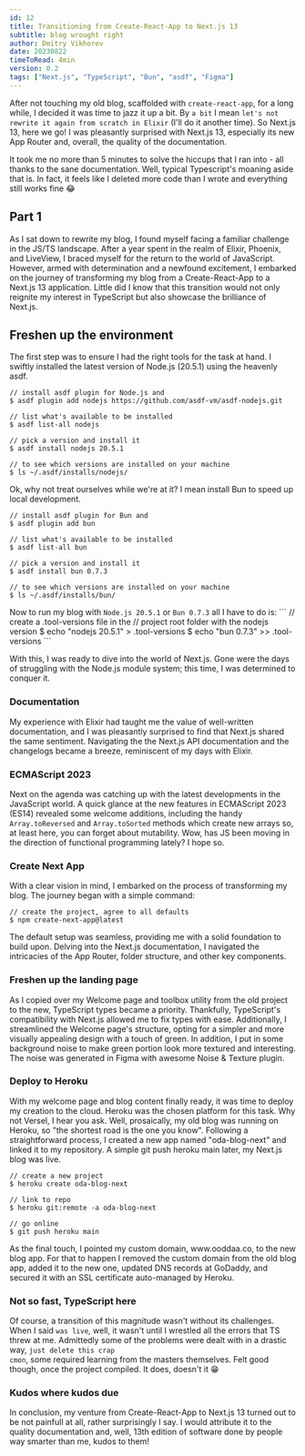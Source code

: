 ```yaml
---
id: 12
title: Transitioning from Create-React-App to Next.js 13
subtitle: blog wrought right
author: Dmitry Vikhorev 
date: 20230822
timeToRead: 4min
version: 0.2
tags: ["Next.js", "TypeScript", "Bun", "asdf", "Figma"]
---
```


<TLDR>
  After not touching my old blog, scaffolded with <Code>create-react-app</Code>, for a long while, I decided it was time to jazz it up a bit. By <Code>a bit</Code> I mean <Code>let's not rewrite it again from scratch in Elixir</Code> (I'll do it another time). So <WebLink href="https://nextjs.org/" alt="link to Next.js website">Next.js 13</WebLink>, here we go!    
  <PB4 />
  I was pleasantly surprised with Next.js 13, especially its new <WebLink href="https://nextjs.org/docs/app/building-your-application/routing#the-app-router" alt="link to App router docs">App Router</WebLink> and, overall, the quality of the documentation.  
  
  It took me no more than 5 minutes to solve the hiccups that I ran into - all thanks to the sane documentation. Well, typical Typescript's moaning aside that is. 
  <PB4 />
  In fact, it feels like I deleted more code than I wrote and everything still works fine 😂
</TLDR>

## Part 1
As I sat down to rewrite my blog, I found myself facing a familiar challenge in the JS/TS landscape. After a year spent in the realm of Elixir, Phoenix, and LiveView, I braced myself for the return to the world of JavaScript. However, armed with determination and a newfound excitement, I embarked on the journey of transforming my blog from a Create-React-App to a Next.js 13 application. Little did I know that this transition would not only reignite my interest in TypeScript but also showcase the brilliance of Next.js.
<PB8/>
<PB4/>

## Freshen up the environment
The first step was to ensure I had the right tools for the task at hand. I swiftly installed the latest version of Node.js (20.5.1) using the heavenly <WebLink href="https://asdf-vm.com/" alt="link to asdf">asdf</WebLink>. 
<PB4/>

```
// install asdf plugin for Node.js and 
$ asdf plugin add nodejs https://github.com/asdf-vm/asdf-nodejs.git

// list what's available to be installed 
$ asdf list-all nodejs

// pick a version and install it
$ asdf install nodejs 20.5.1

// to see which versions are installed on your machine 
$ ls ~/.asdf/installs/nodejs/
```
<PB4/>

Ok, why not treat ourselves while we're at it? I mean install <WebLink href="https://bun.sh/" alt="link to Bun website">Bun</WebLink> to speed up local development.
<PB4/>
```
// install asdf plugin for Bun and 
$ asdf plugin add bun

// list what's available to be installed 
$ asdf list-all bun

// pick a version and install it
$ asdf install bun 0.7.3

// to see which versions are installed on your machine 
$ ls ~/.asdf/installs/bun/
```
<PB4/>
Now to run my blog with <Code>Node.js 20.5.1</Code> or <Code>Bun 0.7.3</Code> all I have to do is:
<PB4/>
```
// create a .tool-versions file in the 
// project root folder with the nodejs version
$ echo "nodejs 20.5.1" > .tool-versions
$ echo "bun 0.7.3" >> .tool-versions
```
<PB4/>

With this, I was ready to dive into the world of Next.js. Gone were the days of struggling with the Node.js module system; this time, I was determined to conquer it.
<PB8/>
<PB4/>

### Documentation
My experience with Elixir had taught me the value of well-written documentation, and I was pleasantly surprised to find that Next.js shared the same sentiment. Navigating the the Next.js API documentation and the changelogs became a breeze, reminiscent of my days with Elixir.
<PB8/>
<PB4/>

### ECMAScript 2023
Next on the agenda was catching up with the latest developments in the JavaScript world. A quick glance at the new features in ECMAScript 2023 (ES14) revealed some welcome <WebLink href="https://www.infoworld.com/article/3703571/all-the-new-features-in-ecmascript-2023-es14.html" alt="link to article">additions</WebLink>, including the handy <Code>Array.toReversed</Code> and <Code>Array.toSorted</Code> methods which create new arrays so, at least here, you can forget about mutability. Wow, has JS been moving in the direction of functional programming lately? I hope so.
<PB8/>
<PB4/>

### Create Next App
With a clear vision in mind, I embarked on the process of transforming my blog. The journey began with a simple command: 
<PB4/>
```
// create the project, agree to all defaults
$ npm create-next-app@latest
```
<PB4/>
The default setup was seamless, providing me with a solid foundation to build upon. Delving into the Next.js documentation, I navigated the intricacies of the App Router, folder structure, and other key components.
<PB8/>
<PB4/>

### Freshen up the landing page
As I copied over my Welcome page and toolbox utility from the old project to the new, TypeScript types became a priority. Thankfully, TypeScript's compatibility with Next.js allowed me to fix types with ease. Additionally, I streamlined the Welcome page's structure, opting for a simpler and more visually appealing design with a touch of green.
<PB4/>
In addition, I put in some background noise to make green portion look more textured and interesting. The noise was generated in Figma with awesome <WebLink href="https://www.figma.com/community/plugin/1138854718618193875/Noise-%26-Texture" alt="link to Noise and Texture Figma plugin">Noise & Texture plugin</WebLink>.
<PB8/>
<PB4/>

### Deploy to Heroku
With my welcome page and blog content finally ready, it was time to deploy my creation to the cloud. Heroku was the chosen platform for this task. Why not Versel, I hear you ask. Well, prosaically, my old blog was running on Heroku, so &quot;the shortest road is the one you know&quot;. Following a straightforward process, I created a new app named &quot;oda-blog-next&quot; and linked it to my repository. A simple git push heroku main later, my Next.js blog was live.
<PB4/>
```
// create a new project
$ heroku create oda-blog-next

// link to repo
$ heroku git:remote -a oda-blog-next

// go online
$ git push heroku main
```
<PB4/>
As the final touch, I pointed my custom domain, www.ooddaa.co, to the new blog app. For that to happen I removed the custom domain from the old blog app, added it to the new one, updated DNS records at GoDaddy, and secured it with an SSL certificate auto-managed by Heroku.
<PB8/>
<PB4/>


### Not so fast, TypeScript here

Of course, a transition of this magnitude wasn't without its challenges. When I said <Code>was live</Code>, well, it wasn't until I wrestled all the errors that TS threw at me. Admittedly some of the problems were dealt with in a drastic way, <Code>just delete this crap cmon</Code>, some required learning from the <WebLink href="https://www.youtube.com/watch?v=lMfGp29Ht8c&list=PLIvujZeVDLMx040-j1W4WFs1BxuTGdI_b" alt="link to Matt Pocock youtube playlist">masters themselves</WebLink>. Felt good though, once the project compiled. It does, doesn't it 😁
<PB8/>
<PB4/>

### Kudos where kudos due
In conclusion, my venture from Create-React-App to Next.js 13 turned out to be not painfull at all, rather surprisingly I say. I would attribute it to the quality documentation and, well, 13th edition of software done by people way smarter than me, kudos to them!  
<PB8/>